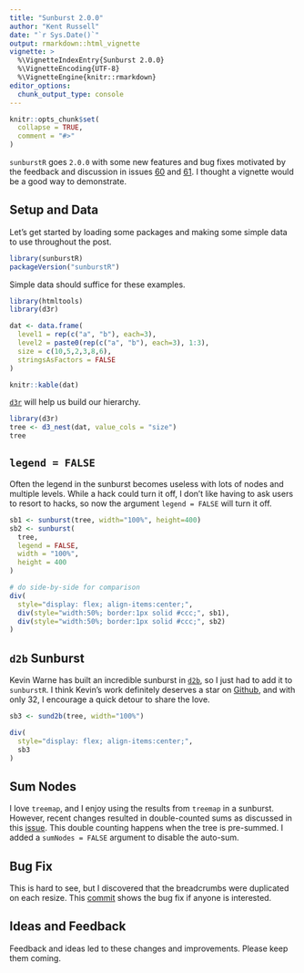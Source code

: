 ```yaml
---
title: "Sunburst 2.0.0"
author: "Kent Russell"
date: "`r Sys.Date()`"
output: rmarkdown::html_vignette
vignette: >
  %\VignetteIndexEntry{Sunburst 2.0.0}
  %\VignetteEncoding{UTF-8}
  %\VignetteEngine{knitr::rmarkdown}
editor_options: 
  chunk_output_type: console
---
```


```r
knitr::opts_chunk$set(
  collapse = TRUE,
  comment = "#>"
)
```

`sunburstR` goes `2.0.0` with some new features and bug fixes motivated by the feedback and discussion in issues [60](https://github.com/timelyportfolio/sunburstR/issues/60) and [61](https://github.com/timelyportfolio/sunburstR/issues/61).  I thought a vignette would be a good way to demonstrate.

## Setup and Data

Let's get started by loading some packages and making some simple data to use throughout the post.

```r
library(sunburstR)
packageVersion("sunburstR")
```

Simple data should suffice for these examples.

```r
library(htmltools)
library(d3r)

dat <- data.frame(
  level1 = rep(c("a", "b"), each=3),
  level2 = paste0(rep(c("a", "b"), each=3), 1:3),
  size = c(10,5,2,3,8,6),
  stringsAsFactors = FALSE
)

knitr::kable(dat)
```

[`d3r`](https://github.com/timelyportfolio/d3r) will help us build our hierarchy.

```r
library(d3r)
tree <- d3_nest(dat, value_cols = "size")
tree
```

## `legend = FALSE`

Often the legend in the sunburst becomes useless with lots of nodes and multiple levels.  While a hack could turn it off, I don't like having to ask users to resort to hacks, so now the argument `legend = FALSE` will turn it off.

```r
sb1 <- sunburst(tree, width="100%", height=400)
sb2 <- sunburst(
  tree,
  legend = FALSE,
  width = "100%",
  height = 400
)

# do side-by-side for comparison
div(
  style="display: flex; align-items:center;",
  div(style="width:50%; border:1px solid #ccc;", sb1),
  div(style="width:50%; border:1px solid #ccc;", sb2)
)
```

## `d2b` Sunburst

Kevin Warne has built an incredible sunburst in [`d2b`](https://www.d2bjs.com), so I just had to add it to `sunburstR`.  I think Kevin's work definitely deserves a star on [Github](https://github.com/d2bjs), and with only 32, I encourage a quick detour to share the love.

```r
sb3 <- sund2b(tree, width="100%")

div(
  style="display: flex; align-items:center;",
  sb3
)
```

## Sum Nodes

I love `treemap`, and I enjoy using the results from `treemap` in a sunburst.  However, recent changes resulted in double-counted sums as discussed in this [issue](https://github.com/timelyportfolio/sunburstR/issues/62).  This double counting happens when the tree is pre-summed.  I added a `sumNodes = FALSE` argument to disable the auto-sum.

## Bug Fix

This is hard to see, but I discovered that the breadcrumbs were duplicated on each resize.  This [commit](https://github.com/timelyportfolio/sunburstR/commit/fcb11b002456f2e522b0644d7df09a19332f7c96) shows the bug fix if anyone is interested.

## Ideas and Feedback

Feedback and ideas led to these changes and improvements.  Please keep them coming.
